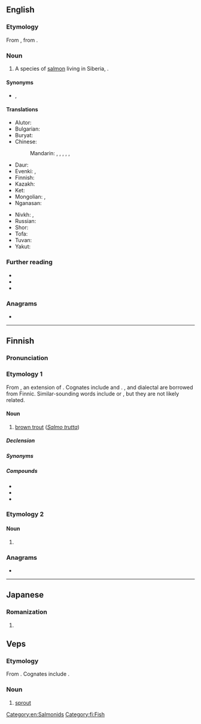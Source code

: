 ==English==
{{rfi|en}}

===Etymology===
From {{der|en|ru|тайме́нь||''Hucho taimen''}}, from {{der|en|fi|taimen||''Salmo trutta''}}.

===Noun===
{{en-noun}}

# A species of [[salmon]] living in Siberia, {{taxlink|Hucho taimen|species|noshow=1|ver=161205}}.

====Synonyms====
* {{vern|Siberian salmon}}, {{vern|Siberian taimen}}

====Translations====
{{trans-top|''Hucho taimen''}}
* Alutor: {{t|alr|ӄитаӄит|tr=qitaqit}}
* Bulgarian: {{t|bg|таймен|m}}
* Buryat: {{t|bua|тула}}
* Chinese:
*: Mandarin: {{t|cmn|哲羅鮭}}, {{t|cmn|哲罗鲑|tr=zhéluóguī}}, {{t|cmn|哲羅魚}}, {{t|cmn|哲罗鱼|tr=zhéluóyú}}, {{t|cmn|大紅魚}}, {{t|cmn|大红鱼|tr=dàhóngyú}}
* Daur: {{t|dta|xolboor}}
* Evenki: {{t|evn|делӣ}}, {{t|evn|делбэн}}
* Finnish: {{t|fi|siperianjokilohi}}
* Kazakh: {{t|kk|таймен}}
* Ket: {{t|ket|тоʼт}}
* Mongolian: {{t+|mn|тул}}, {{t|mn|[[тул]] [[загас]]}}
* Nganasan: {{t|nio|колииӈ}}
{{trans-mid}}
* Nivkh: {{t|niv|тʼыл}}, {{t|niv|ӽой}}
* Russian: {{t+|ru|тайме́нь|m}}
* Shor: {{t|cjs|пел}}
* Tofa: {{t|kim|бел}}
* Tuvan: {{t|tyv|бел}}
* Yakut: {{t|sah|бил}}
{{trans-bottom}}

===Further reading===
* {{pedia|Hucho taimen|i=1}}
* {{specieslite|Hucho taimen|i=1}}
* {{comcatlite|Hucho taimen|i=1}}

===Anagrams===
* {{anagrams|en|a=aeimnt|Etamin|Tamien|Tieman|etamin|inmate|inmeat|tamine}}

[[Category:en:Salmonids]]

----

==Finnish==

===Pronunciation===
{{fi-pronunciation}}

===Etymology 1===
From {{inh|fi|fiu-fin-pro||*taimen}}, an extension of {{der|fi|fiu-fin-pro|*taimi||trout, salmon}}. Cognates include {{cog|krl|taimen}} and {{cog|et|taim}}. {{cog|ru|тайме́нь}}, {{cog|lv|taimiņš}} and dialectal {{cog|sv|tajmenlax}} are borrowed from Finnic. Similar-sounding words include {{m|fi|taima||ceiling joist}} or {{m|fi|taimi||sapling}}, but they are not likely related.

====Noun====
{{wikipedia|lang=fi}}
{{head|fi|noun}}

# [[brown trout]] (''[[Salmo trutta]]'')

=====Declension=====
{{fi-decl-sisar|taim|||en|a}}

=====Synonyms=====
{{col4|fi
|asikka
|forelli
|kilttu
|korelli
|koutere
|kuer
|kulmakko
|kuujanen
|lohennikko
|nikko
|mullo
|mullonen
|purolohi
|suomulohi
|tade
|tammakko
|tammukka
|tane
|taneli
|tanttu
|tonko
}}

=====Compounds=====
* {{l|fi|järvitaimen}}
* {{l|fi|meritaimen}}
* {{l|fi|purotaimen}}

===Etymology 2===

====Noun====
{{head|fi|noun form}}

# {{fi-form of|case=genitive|pl=singular|taimi}}

===Anagrams===
* {{anagrams|fi|a=aeimnt|animet}}

[[Category:fi:Fish]]

----

==Japanese==
===Romanization===
{{ja-romaji}}
# {{ja-romanization of|たいめん}}

==Veps==

===Etymology===
From {{inh|vep|fiu-fin-pro|*taimi}}. Cognates include {{cog|fi|taimi}}.

===Noun===
{{vep-noun}}

# [[sprout]]